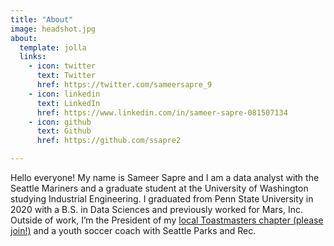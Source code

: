 ```yaml
---
title: "About"
image: headshot.jpg
about:
  template: jolla
  links:
    - icon: twitter
      text: Twitter
      href: https://twitter.com/sameersapre_9
    - icon: linkedin
      text: LinkedIn
      href: https://www.linkedin.com/in/sameer-sapre-081507134
    - icon: github
      text: Github
      href: https://github.com/ssapre2

---
```


Hello everyone! 
My name is Sameer Sapre and I am a data analyst with the Seattle Mariners and a graduate student at the University of Washington studying Industrial Engineering.
I graduated from Penn State University in 2020 with a B.S. in Data Sciences and previously worked for Mars, Inc.
Outside of work, I'm the President of my [local Toastmasters chapter (please join!)](https://www.toastmasters.org/Find-a-Club/01417617-01417617) and a youth soccer coach with Seattle Parks and Rec. 



